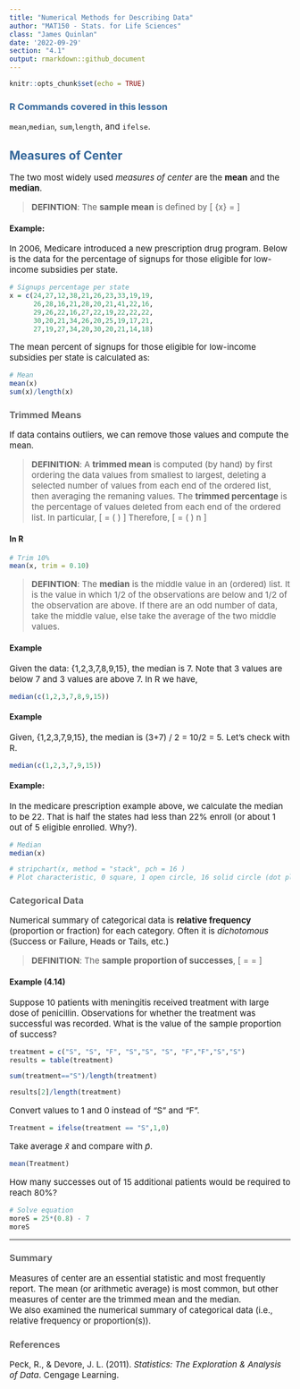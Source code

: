 ```yaml
---
title: "Numerical Methods for Describing Data"
author: "MAT150 - Stats. for Life Sciences"
class: "James Quinlan"
date: '2022-09-29'
section: "4.1"
output: rmarkdown::github_document
---
```



<style>
    #header1 {
        color: #336699;
    }
    #normal {color: black;}
    p{font-size:15px;}
    h1{font-weight: bold;}
    h2{color: #336699;}
    h3{color: #666666;}
    ul{font-size:14px;}
    ol{font-size:15px;}
</style>


```r
knitr::opts_chunk$set(echo = TRUE)
```


### R Commands covered in this lesson {#header1}

`mean`,`median`, `sum`,`length`, and `ifelse`.

## Measures of Center

The two most widely used _measures of center_ are the **mean** and the **median**.

> **DEFINTION**:   The **sample mean** is defined by
\[
\bar{x} = \frac{x_1 + x_2 + \dots + x_n}{n}
\]

#### Example: 
In 2006, Medicare introduced a new prescription drug program.  Below is the data
for the percentage of signups for those eligible for low-income subsidies per 
state.  
```r
# Signups percentage per state
x = c(24,27,12,38,21,26,23,33,19,19,
      26,28,16,21,28,20,21,41,22,16,
      29,26,22,16,27,22,19,22,22,22,
      30,20,21,34,26,20,25,19,17,21,
      27,19,27,34,20,30,20,21,14,18)
```
The mean percent of signups for those eligible for low-income subsidies per 
state is calculated as:

```r
# Mean
mean(x)
sum(x)/length(x)
```



### Trimmed Means

If data contains outliers, we can remove those values and compute the mean.  

> **DEFINITION**: A **trimmed mean** is computed (by hand) by first ordering the data values from smallest to largest, deleting a selected number of values from each 
end of the ordered list, then averaging the remaning values.  The **trimmed percentage**
is the percentage of values deleted from each end of the ordered list.  In particular, 
\[
\text{trim percentage} = \left( \frac{\text{# deleted from each end}}{n}  \right) \cdot 100
\]
Therefore, 
\[
\text{# deleted from each end} = \left( \frac{\text{trim percentage}}{100}  \right) \cdot n
\]

#### In R

```r
# Trim 10%
mean(x, trim = 0.10)
```




> **DEFINTION**:   The **median** is the middle value in an (ordered) list.  It is
the value in which 1/2 of the observations are below and 1/2 of the observation 
are above.  If there are an odd number of data, take the middle value, else take
the average of the two middle values.  

#### Example
Given the data: {1,2,3,7,8,9,15}, 
the median is 7. Note that 3 values are below 7 and 3 values are above 7.
In R we have, 
```r
median(c(1,2,3,7,8,9,15))
```

#### Example
Given, {1,2,3,7,9,15}, the median is (3+7) / 2 = 10/2 = 5.  Let's check with R.  
```r
median(c(1,2,3,7,9,15))
```
 
#### Example:
In the medicare prescription example above, we calculate the median to be 22.  That is half the states had less than 22% enroll (or about 1 out of 5 eligible enrolled. Why?).

```r
# Median
median(x)
```




```r
# stripchart(x, method = "stack", pch = 16 )
# Plot characteristic, 0 square, 1 open circle, 16 solid circle (dot plot)  
```


### Categorical Data

Numerical summary of categorical data is **relative frequency** (proportion or fraction)
for each category.  Often it is *dichotomous* (Success or Failure, Heads or Tails, etc.)

> **DEFINITION**: The **sample proportion of successes**, 
\[
\hat{p} =   \text{sample proportion of successes} = \frac{\text{# successes}}{n}
\]

#### Example (4.14)

Suppose 10 patients with meningitis received treatment with large dose of penicillin.
Observations for whether the treatment was successful was recorded.  What is the
value of the sample proportion of success?  

```r
treatment = c("S", "S", "F", "S","S", "S", "F","F","S","S")
results = table(treatment)
```



```r
sum(treatment=="S")/length(treatment)
```


```r
results[2]/length(treatment)
```


Convert values to 1 and 0 instead of "S" and "F".
```r
Treatment = ifelse(treatment == "S",1,0)
```

Take average $\bar{x}$ and compare with $\hat{p}$.

```r
mean(Treatment)
```

How many successes out of 15 additional patients would be required to reach 80%?
```r
# Solve equation
moreS = 25*(0.8) - 7
moreS
```






---

### Summary
Measures of center are an essential statistic and most frequently report.  The mean (or arithmetic average) is most common, but other measures of center are the trimmed mean and the median.  
We also examined the numerical summary of categorical data (i.e., relative frequency or proportion(s)).  
 

### References

Peck, R., & Devore, J. L. (2011). *Statistics: The Exploration & Analysis of Data*. Cengage Learning.
